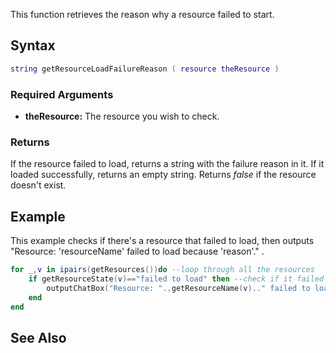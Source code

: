 {{Server function}}

This function retrieves the reason why a resource failed to start.

==Syntax== 
<syntaxhighlight lang="lua">
string getResourceLoadFailureReason ( resource theResource )
</syntaxhighlight> 

===Required Arguments=== 
*'''theResource:''' The resource you wish to check.

===Returns===
If the resource failed to load, returns a string with the failure reason in it. If it loaded successfully, returns an empty string. Returns ''false'' if the resource doesn't exist.

==Example== 
<section name="Server" class="server" show="true">
This example checks if there's a resource that failed to load, then outputs "Resource: 'resourceName' failed to load because 'reason'." .
<syntaxhighlight lang="lua">
for _,v in ipairs(getResources())do --loop through all the resources
	if getResourceState(v)=="failed to load" then --check if it failed to load
		outputChatBox("Resource: "..getResourceName(v).." failed to load because: "..getResourceLoadFailureReason(v)..".") --output why it didn't load
	end
end
</syntaxhighlight>
</section>

==See Also==
{{Resource functions}}